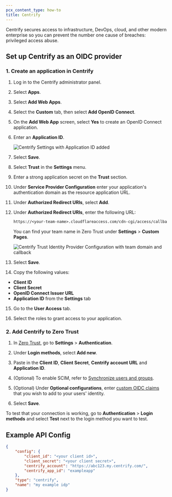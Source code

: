 ```yaml
---
pcx_content_type: how-to
title: Centrify
---
```


Centrify secures access to infrastructure, DevOps, cloud, and other modern enterprise so you can prevent the number one cause of breaches: privileged access abuse.

## Set up Centrify as an OIDC provider

### 1. Create an application in Centrify

1. Log in to the Centrify administrator panel.

2. Select **Apps**.

3. Select **Add Web Apps**.

4. Select the **Custom** tab, then select **Add OpenID Connect**.

5. On the **Add Web App** screen, select **Yes** to create an OpenID Connect application.

6. Enter an **Application ID**.

   ![Centrify Settings with Application ID added](~/assets/images/cloudflare-one/identity/centrify/centrify-4.png)

7. Select **Save**.

8. Select **Trust** in the **Settings** menu.

9. Enter a strong application secret on the **Trust** section.

10. Under **Service Provider Configuration** enter your application's authentication domain as the resource application URL.

11. Under **Authorized Redirect URIs**, select **Add**.

12. Under **Authorized Redirect URIs**, enter the following URL:

    ```txt
    https://<your-team-name>.cloudflareaccess.com/cdn-cgi/access/callback
    ```

    You can find your team name in Zero Trust under **Settings** > **Custom Pages**.

    ![Centrify Trust Identity Provider Configuration with team domain and callback](~/assets/images/cloudflare-one/identity/centrify/centrify-6.png)

13. Select **Save**.

14. Copy the following values:

- **Client ID**
- **Client Secret**
- **OpenID Connect Issuer URL**
- **Application ID** from the **Settings** tab

15. Go to the **User Access** tab.

16. Select the roles to grant access to your application.

### 2. Add Centrify to Zero Trust

1. In [Zero Trust](https://one.dash.cloudflare.com), go to **Settings** > **Authentication**.

2. Under **Login methods**, select **Add new**.

3. Paste in the **Client ID**, **Client Secret**, **Centrify account URL** and **Application ID**.

4. (Optional) To enable SCIM, refer to [Synchronize users and groups](/cloudflare-one/identity/idp-integration/generic-oidc/#synchronize-users-and-groups).

5. (Optional) Under **Optional configurations**, enter [custom OIDC claims](/cloudflare-one/identity/idp-integration/generic-oidc/#custom-oidc-claims) that you wish to add to your users' identity.
6. Select **Save**.

To test that your connection is working, go to **Authentication** > **Login methods** and select **Test** next to the login method you want to test.

## Example API Config

```json
{
	"config": {
		"client_id": "<your client id>",
		"client_secret": "<your client secret>",
		"centrify_account": "https://abc123.my.centrify.com/",
		"centrify_app_id": "exampleapp"
	},
	"type": "centrify",
	"name": "my example idp"
}
```
